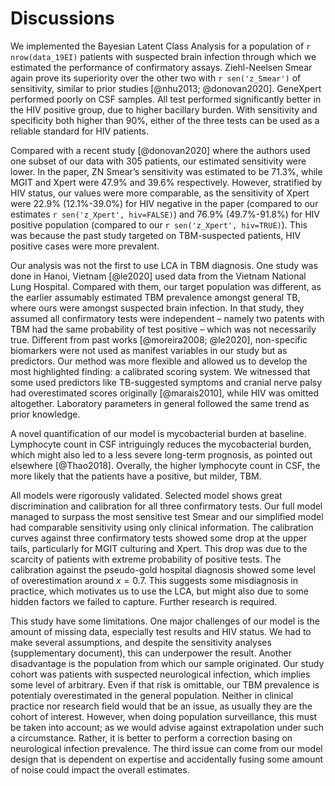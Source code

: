 # Discussions

We implemented the Bayesian Latent Class Analysis for a population of `r nrow(data_19EI)` patients with suspected brain infection through which we estimated the performance of confirmatory assays. Ziehl-Neelsen Smear again prove its superiority over the other two with `r sen('z_Smear')` of sensitivity, similar to prior studies [@nhu2013; @donovan2020]. GeneXpert performed poorly on CSF samples. All test performed significantly better in the HIV positive group, due to higher bacillary burden. With sensitivity and specificity both higher than 90%, either of the three tests can be used as a reliable standard for HIV patients. 

Compared with a recent study [@donovan2020] where the authors used one subset of our data with 305 patients, our estimated sensitivity were lower. In the paper, ZN Smear's sensitivity was estimated to be 71.3%, while MGIT and Xpert were 47.9% and 39.6% respectively. However, stratified by HIV status, our values were more comparable, as the sensitivity of Xpert were 22.9% (12.1%-39.0%) for HIV negative in the paper (compared to our estimates `r sen('z_Xpert', hiv=FALSE)`) and 76.9% (49.7%-91.8%) for HIV positive population (compared to our `r sen('z_Xpert', hiv=TRUE)`). This was because the past study targeted on TBM-suspected patients, HIV positive cases were more prevalent.

<!--One important output of the model is the actual TBM risk. Despite being design for research, due to the categorical nature, current TBM studies usually suffer difficulty in which group of patients should be considered as TBM. By providing the risk probability, our model can benefit both. A study of only definite TBM might favour severe patients while a lower group might have more false positive mixed with them. Choosing a cut-off usually comes with large trade-off, as a large group of patient would be excluded or included. By providing a probability, our model can benefit both clinicians and researchers with more clear insight, and more flexible choices of cut-off. In prognosis research, this probability, together with the ordinal quanitification of bacillary burden, can be incorporated as correction parameters for patients' responses to TBM treatment regimen, which is usually quite specific. 
=======
Through the implication of LCA, our model succesfully estimated the positive rates for corresponding confirmation procedures. We founds out that GeneXpert, in combination with Xpert Ultra, was not superior to other confirmatory tests, at least for TBM diagnosis, contrary to its popularity and benefit for pulmonary TB <citation>. Compared to estimations the most recent one [@donovan2020], where the authors used one subset of data with 305 patients, the estimated sensitivity were lower for all three assays, with ZN Smear stood at 67% (compared with 71.3%), MGIT culture 31% (47.9%), and Xpert was 13% (39.6%). We would argue that the latter were against standard uniform definition which is in favor of the confirmatory tests themselves, whereas ours were calculated against the actual TBM status, regardless of the test results. This might also be a suggestion of a small misdiagnosis of TBM when using the current approach, particularly for those with negative test results <may be we can calculate prob TBM in case all test negative to demonstrate this>. This underperfomance was again shown in the calibration plot against discharge diagnosis, with a small dip of observed risk at the around 50%. In fact, we all agree that none amongst the three confirmation indicators are reliable to be used alone as gold standard, and a true gold standard is urgently needed. They, however, all performs well in TBM negative class, with mostly no false positive. These estimations reflect well the biological mechanisms of the tests.
>>>>>>> Stashed changes-->

Our analysis was not the first to use LCA in TBM diagnosis. One study was done in Hanoi, Vietnam [@le2020] used data from the Vietnam National Lung Hospital. Compared with them, our target population was different, as the earlier assumably estimated TBM prevalence amongst general TB, where ours were amongst suspected brain infection. In that study, they assumed all confirmatory tests were independent -- namely two patents with TBM had the same probability of test positive -- which was not necessarily true. Different from past works [@moreira2008; @le2020], non-specific biomarkers were not used as manifest variables in our study but as predictors. Our method was more flexible and allowed us to develop the most highlighted finding: a calibrated scoring system. We witnessed that some used predictors like TB-suggested symptoms and cranial nerve palsy had overestimated scores originally [@marais2010], while HIV was omitted altogether. Laboratory parameters in general followed the same trend as prior knowledge. 

A novel quantification of our model is mycobacterial burden at baseline. Lymphocyte count in CSF intriguingly reduces the mycobacterial burden, which might also led to a less severe long-term prognosis, as pointed out elsewhere [@Thao2018]. Overally, the higher lymphocyte count in CSF, the more likely that the patients have a positive, but milder, TBM. 

All models were rigorously validated. Selected model shows great discrimination and calibration for all three confirmatory tests. Our full model managed to surpass the most sensitive test Smear and our simplified model had comparable sensitivity using only clinical information. The calibration curves against three confirmatory tests showed some drop at the upper tails, particularly for MGIT culturing and Xpert. This drop was due to the scarcity of patients with extreme probability of positive tests. The calibration against the pseudo-gold hospital diagnosis showed some level of overestimation around $x=0.7$. This suggests some misdiagnosis in practice, which motivates us to use the LCA, but might also due to some hidden factors we failed to capture. Further research is required.

This study have some limitations. One major challenges of our model is the amount of missing data, especially test results and HIV status. We had to make several assumptions, and despite the sensitivity analyses (supplementary document), this can underpower the result. Another disadvantage is the population from which our sample originated. Our study cohort was patients with suspected neurological infection, which implies some level of arbitrary. Even if that risk is omittable, our TBM prevalence is potentialy overestimated in the general population. Neither in clinical practice nor research field would that be an issue, as usually they are the cohort of interest. However, when doing population surveillance, this must be taken into account; as we would advise against extrapolation under such a circumstance. Rather, it is better to perform a correction basing on neurological infection prevalence. The third issue can come from our model design that is dependent on expertise and accidentally fusing some amount of noise could impact the overall estimates. 
